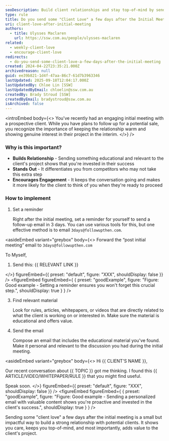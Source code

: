 ```yaml
---
seoDescription: Build client relationships and stay top-of-mind by sending educational and relevant content after an initial meeting.
type: rule
title: Do you send some "Client Love" a few days after the Initial Meeting?
uri: client-love-after-initial-meeting
authors:
  - title: Ulysses Maclaren
    url: https://ssw.com.au/people/ulysses-maclaren
related:
  - weekly-client-love
  - encourage-client-love
redirects:
  - do-you-send-some-client-love-a-few-days-after-the-initial-meeting
created: 2024-04-22T23:35:21.000Z
archivedreason: null
guid: ee39b821-1d4f-47aa-86c7-61d7b3963346
lastUpdated: 2025-09-18T12:04:17.000Z
lastUpdatedBy: Chloe Lin [SSW]
lastUpdatedByEmail: chloelin@ssw.com.au
createdBy: Brady Stroud [SSW]
createdByEmail: bradystroud@ssw.com.au
isArchived: false
---
```


<introEmbed
  body={<>
You've recently had an engaging initial meeting with a prospective client. While you have plans to follow up for a potential sale, you recognize the importance of keeping the relationship warm and showing genuine interest in their project in the interim.
  </>}
/>
### Why is this important?

* **Builds Relationship** - Sending something educational and relevant to the client's project shows that you're invested in their success
* **Stands Out** - It differentiates you from competitors who may not take this extra step
* **Encourages Engagement** - It keeps the conversation going and makes it more likely for the client to think of you when they're ready to proceed

### How to implement

1. Set a reminder

   Right after the initial meeting, set a reminder for yourself to send a follow-up email in 3 days. You can use various tools for this, but one effective method is to email `3days@followupthen.com`.

<asideEmbed
  variant="greybox"
  body={<>
    Forward the “post initial meeting” email to `3days@followupthen.com`

To Myself,

1. Send this: &#123;&#123; RELEVANT LINK &#125;&#125;

  </>}
  figureEmbed={{
    preset: "default",
    figure: "XXX",
    shouldDisplay: false
  }}
/>
<figureEmbed figureEmbed={ {
  preset: "goodExample",
  figure: "Figure: Good example - Setting a reminder ensures you won't forget this crucial step.",
  shouldDisplay: true
} } />


3. Find relevant material

   Look for rules, articles, whitepapers, or videos that are directly related to what the client is working on or interested in. Make sure the material is educational and offers value.

4. Send the email

   Compose an email that includes the educational material you've found. Make it personal and relevant to the discussion you had during the initial meeting.

<asideEmbed
  variant="greybox"
  body={<>
    Hi &#123;&#123; CLIENT'S NAME &#125;&#125;,

Our recent conversation about &#123;&#123; TOPIC &#125;&#125; got me thinking. I found this &#123;&#123; ARTICLE/VIDEO/WHITEPAPER/RULE &#125;&#125; that you might find useful.

Speak soon.
  </>}
  figureEmbed={{
    preset: "default",
    figure: "XXX",
    shouldDisplay: false
  }}
/>
<figureEmbed figureEmbed={ {
  preset: "goodExample",
  figure: "Figure: Good example - Sending a personalized email with valuable content shows you're proactive and invested in the client's success.",
  shouldDisplay: true
} } />


Sending some "client love" a few days after the initial meeting is a small but impactful way to build a strong relationship with potential clients. It shows you care, keeps you top-of-mind, and most importantly, adds value to the client's project.
